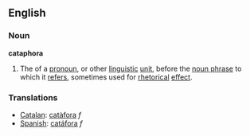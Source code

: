 ==English==
=== Noun ===
'''cataphora'''
{{wikipedia}}
# The of a [[pronoun]], or other [[linguistic]] [[unit]], before the [[noun phrase]] to which it [[refers]], sometimes used for [[rhetorical]] [[effect]].

=== Translations ===
*[[Catalan]]: [[catàfora]] ''f''
*[[Spanish]]: [[catáfora]] ''f''